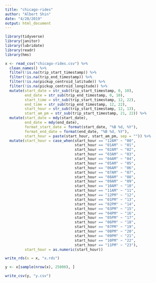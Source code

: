 ```yaml
---
title: "chicago-rides"
author: "Albert Shin"
date: "4/28/2019"
output: html_document
---
```


```r
library(tidyverse)
library(janitor)
library(lubridate)
library(readr)
library(hms)
```

```r


x <- read_csv("chicago-rides.csv") %>% 
  clean_names() %>% 
  filter(!is.na(trip_start_timestamp)) %>% 
  filter(!is.na(trip_end_timestamp)) %>% 
  filter(!is.na(pickup_centroid_latitude)) %>%
  filter(!is.na(pickup_centroid_longitude)) %>% 
  mutate(start_date = str_sub(trip_start_timestamp, 0, 10),
         end_date = str_sub(trip_end_timestamp, 0, 10),
         start_time = str_sub(trip_start_timestamp, 12, 22),
         end_time = str_sub(trip_end_timestamp, 12, 22),
         start_hour = str_sub(trip_start_timestamp, 12, 13),
         start_am_pm = str_sub(trip_start_timestamp, 21, 22)) %>% 
  mutate(start_date = mdy(start_date), 
         end_date = mdy(end_date),
         format_start_date = format(start_date, "%B %d, %Y"),
         format_end_date = format(end_date, "%B %d, %Y"),
         start_hour = paste(start_hour, start_am_pm, sep = "")) %>% 
  mutate(start_hour = case_when(start_hour == "12AM" ~ "00", 
                                start_hour == "01AM" ~ "01",
                                start_hour == "02AM" ~ "02",
                                start_hour == "03AM" ~ "03",
                                start_hour == "04AM" ~ "04",
                                start_hour == "05AM" ~ "05",
                                start_hour == "06AM" ~ "06",
                                start_hour == "07AM" ~ "07",
                                start_hour == "08AM" ~ "08",
                                start_hour == "09AM" ~ "09",
                                start_hour == "10AM" ~ "10",
                                start_hour == "11AM" ~ "11",
                                start_hour == "12PM" ~ "12",
                                start_hour == "01PM" ~ "13",
                                start_hour == "02PM" ~ "14",
                                start_hour == "03PM" ~ "15",
                                start_hour == "04PM" ~ "16",
                                start_hour == "05PM" ~ "17",
                                start_hour == "06PM" ~ "18",
                                start_hour == "07PM" ~ "19",
                                start_hour == "08PM" ~ "20",
                                start_hour == "09PM" ~ "21",
                                start_hour == "10PM" ~ "22",
                                start_hour == "11PM" ~ "23"),
         start_hour = as.numeric(start_hour))
```

```r
write_rds(x = x, "x.rds")
```

```r
y <- x[sample(nrow(x), 25000), ]

write_csv(y, "y.csv")
```



